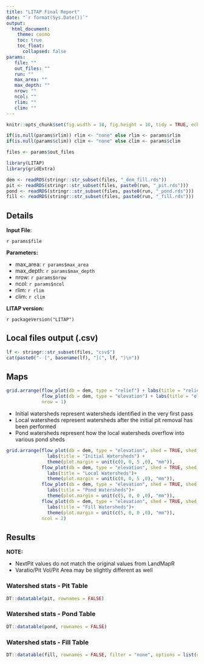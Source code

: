 ```yaml
---
title: "LITAP Final Report"
date: "`r format(Sys.Date())`"
output: 
  html_document:
    theme: cosmo
    toc: true
    toc_float:
      collapsed: false
params: 
   file: ""
   out_files: ""
   run: ""
   max_area: ""
   max_depth: ""
   nrow: ""
   ncol: ""
   rlim: ""
   clim: ""
---
```

<style>
.figure {
  max-width: 100%;
  margin: auto;
}
</style>


```r
knitr::opts_chunk$set(fig.width = 10, fig.height = 10, tidy = TRUE, echo = FALSE)

if(is.null(params$rlim)) rlim <- "none" else rlim <- params$rlim
if(is.null(params$clim)) clim <- "none" else clim <- params$clim

files <- params$out_files

library(LITAP)
library(gridExtra)

dem <- readRDS(stringr::str_subset(files, "_dem_fill.rds"))
pit <- readRDS(stringr::str_subset(files, paste0(run, "_pit.rds")))
pond <- readRDS(stringr::str_subset(files, paste0(run, "_pond.rds")))
fill <- readRDS(stringr::str_subset(files, paste0(run, "_fill.rds")))
```

## Details

**Input File**:   

`r params$file`  

__Parameters:__
 
 - max_area: `r params$max_area`
 - max_depth: `r params$max_depth`
 - nrow: `r params$nrow`
 - ncol: `r params$ncol`
 - rlim: `r rlim`
 - clim: `r clim`
 
__LITAP version:__ 

`r packageVersion("LITAP")`



## Local files output (.csv)

```r
lf <- stringr::str_subset(files, "csv$")
cat(paste0("- [", basename(lf), "](", lf, ")\n"))
```


## Maps
```r
grid.arrange(flow_plot(db = dem, type = "relief") + labs(title = "relief"),
             flow_plot(db = dem, type = "elevation") + labs(title = "elevation"),
             nrow = 1)
```

- Initial watersheds represent watersheds identified in the very first pass
- Local watersheds represent watersheds after the initial pit removal has been performed
- Pond watersheds represent how the local watersheds overflow into various pond sheds

```r
grid.arrange(flow_plot(db = dem, type = "elevation", shed = TRUE, shed_type = "initial") + 
               labs(title = "Initial Watersheds") +
               theme(plot.margin = unit(c(0, 0, 5 ,0), "mm")),
             flow_plot(db = dem, type = "elevation", shed = TRUE, shed_type = "local") + 
               labs(title = "Local Watersheds")+
               theme(plot.margin = unit(c(0, 0, 5 ,0), "mm")),
             flow_plot(db = dem, type = "elevation", shed = TRUE, shed_type = "pond") + 
               labs(title = "Pond Watersheds")+
               theme(plot.margin = unit(c(5, 0, 0 ,0), "mm")),
             flow_plot(db = dem, type = "elevation", shed = TRUE, shed_type = "fill") + 
               labs(title = "Fill Watersheds")+
               theme(plot.margin = unit(c(5, 0, 0 ,0), "mm")),
             ncol = 2)
```

## Results

__NOTE:__  

- NextPit values do not match the original values from LandMapR
- Varatio/Pit Vol/Pit Area may be slightly different as well

### Watershed stats - Pit Table
```r
DT::datatable(pit, rownames = FALSE)
```

### Watershed stats - Pond Table
```r
DT::datatable(pond, rownames = FALSE)
```

### Watershed stats - Fill Table
```r
DT::datatable(fill, rownames = FALSE, filter = "none", options = list(ordering=F))
```
